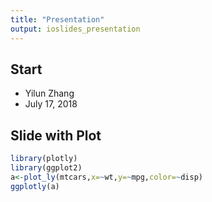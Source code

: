 ---
title: "Presentation"
output: ioslides_presentation
---

## Start

- Yilun Zhang
- July 17, 2018

## Slide with Plot

```{r,echo=FALSE, warnings=FALSE}
library(plotly)
library(ggplot2)
a<-plot_ly(mtcars,x=~wt,y=~mpg,color=~disp)
ggplotly(a)
```

